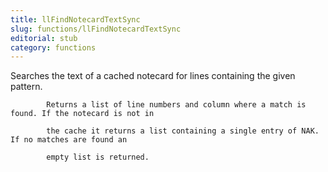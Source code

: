 ```yaml
---
title: llFindNotecardTextSync
slug: functions/llFindNotecardTextSync
editorial: stub
category: functions
---
```


<LSLFunction name="llFindNotecardTextSync"/>

Searches the text of a cached notecard for lines containing the given pattern. 

            Returns a list of line numbers and column where a match is found. If the notecard is not in

            the cache it returns a list containing a single entry of NAK. If no matches are found an

            empty list is returned.
